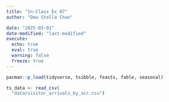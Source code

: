 ```yaml
---
title: "In-Class Ex 07"
author: "Dew Stella Chan"

date: "2025-03-01"
date-modified: "last-modified"
execute:
  echo: true
  eval: true
  warning: false
  freeze: true
---
```



```r
pacman::p_load(tidyverse, tsibble, feasts, fable, seasonal)
```


```r
ts_data <- read_csv(
  "data/visitor_arrivals_by_air.csv")
```

